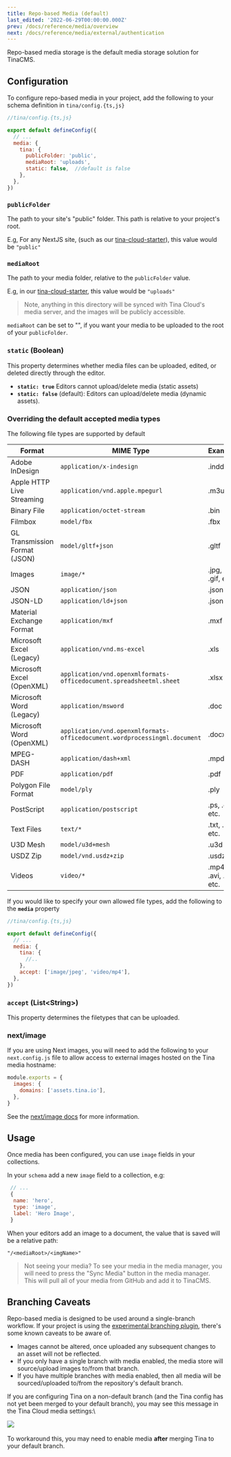 ```yaml
---
title: Repo-based Media (default)
last_edited: '2022-06-29T00:00:00.000Z'
prev: /docs/reference/media/overview
next: /docs/reference/media/external/authentication
---
```


Repo-based media storage is the default media storage solution for TinaCMS.

## Configuration

To configure repo-based media in your project, add the following to your schema definition in `tina/config.{ts,js}`

```javascript
//tina/config.{ts,js}

export default defineConfig({
  // ...
  media: {
    tina: {
      publicFolder: 'public',
      mediaRoot: 'uploads',
      static: false,  //default is false
    },
  },
})
```

### `publicFolder`

The path to your site's "public" folder. This path is relative to your project's root.

E.g, For any NextJS site, (such as our [tina-cloud-starter](https://github.com/tinacms/tina-cloud-starter/tree/main/public)), this value would be `"public"`

### `mediaRoot`

The path to your media folder, relative to the `publicFolder` value.

E.g, in our [tina-cloud-starter](https://github.com/tinacms/tina-cloud-starter/tree/main/public), this value would be `"uploads"`

> Note, anything in this directory will be synced with Tina Cloud's media server, and the images will be publicly accessible.

`mediaRoot` can be set to "", if you want your media to be uploaded to the root of your `publicFolder`.

### `static` (Boolean)

This property determines whether media files can be uploaded, edited, or deleted directly through the editor.

* **`static: true`** Editors cannot upload/delete media (static assets)
* **`static: false`** (default): Editors can upload/delete media (dynamic assets).

### Overriding the default accepted media types
The following file types are supported by default

| Format                                                     | MIME Type                                                    | Examples                       |
|------------------------------------------------------------|--------------------------------------------------------------|--------------------------------|
| Adobe InDesign                                             | `application/x-indesign`                                     | .indd                          |
| Apple HTTP Live Streaming                                  | `application/vnd.apple.mpegurl`                              | .m3u8                          |
| Binary File                                                | `application/octet-stream`                                   | .bin                           |
| Filmbox                                                    | `model/fbx`                                                  | .fbx                           |
| GL Transmission Format (JSON)                              | `model/gltf+json`                                            | .gltf                          |
| Images                                                     | `image/*`                                                    | .jpg, .png, .gif, etc.         |
| JSON                                                       | `application/json`                                           | .json                          |
| JSON-LD                                                    | `application/ld+json`                                        | .jsonld                        |
| Material Exchange Format                                   | `application/mxf`                                            | .mxf                           |
| Microsoft Excel (Legacy)                                   | `application/vnd.ms-excel`                                   | .xls                           |
| Microsoft Excel (OpenXML)                                  | `application/vnd.openxmlformats-officedocument.spreadsheetml.sheet` | .xlsx                          |
| Microsoft Word (Legacy)                                    | `application/msword`                                         | .doc                           |
| Microsoft Word (OpenXML)                                   | `application/vnd.openxmlformats-officedocument.wordprocessingml.document` | .docx                          |
| MPEG-DASH                                                  | `application/dash+xml`                                       | .mpd                           |
| PDF                                                        | `application/pdf`                                            | .pdf                           |
| Polygon File Format                                        | `model/ply`                                                  | .ply                           |
| PostScript                                                 | `application/postscript`                                     | .ps, .eps, etc.                |
| Text Files                                                 | `text/*`                                                     | .txt, .md, etc.                |
| U3D Mesh                                                   | `model/u3d+mesh`                                             | .u3d                           |
| USDZ Zip                                                   | `model/vnd.usdz+zip`                                         | .usdz                          |
| Videos                                                     | `video/*`                                                    | .mp4, .avi, .mkv, etc.         |


If you would like to specify your own allowed file types, add the following to the  **`media`** property

```javascript
//tina/config.{ts,js}

export default defineConfig({
  // ...
  media: {
    tina: {
      //..
    },
    accept: ['image/jpeg', 'video/mp4'],
  },
})
```

### `accept` (List\<String\>)

This property determines the filetypes that can be uploaded.

### next/image

If you are using Next images, you will need to add the following to your `next.config.js` file to allow access to external images hosted on the Tina media hostname:

```javascript
module.exports = {
  images: {
    domains: ['assets.tina.io'],
  },
}
```

See the [next/image docs](https://nextjs.org/docs/api-reference/next/image#domains) for more information.

## Usage

Once media has been configured, you can use `image` fields in your collections.

In your `schema` add a new `image` field to a collection, e.g:

```javascript
 // ...
 {
  name: 'hero',
  type: 'image',
  label: 'Hero Image',
 }
```

When your editors add an image to a document, the value that is saved will be a relative path:

`"/<mediaRoot>/<imgName>"`

> Not seeing your media? To see your media in the media manager, you will need to press the "Sync Media" button in the media manager. This will pull all of your media from GitHub and add it to TinaCMS.

## Branching Caveats

Repo-based media is designed to be used around a single-branch workflow. If your project is using the [experimental branching plugin](https://github.com/tinacms/tinacms/tree/main/packages/%40tinacms/toolkit/src/plugins/branch-switcher), there's some known caveats to be aware of.

* Images cannot be altered, once uploaded any subsequent changes to an asset will not be reflected.
* If you only have a single branch with media enabled, the media store will source/upload images to/from that branch.
* If you have multiple branches with media enabled, then all media will be sourced/uploaded to/from the repository's default branch.

If you are configuring Tina on a non-default branch (and the Tina config has not yet been merged to your default branch), you may see this message in the Tina Cloud media settings:\\

![](https://res.cloudinary.com/forestry-demo/image/upload/v1688478218/tina-io/docs/media-not-configured_lnr5lw.png)\
\
To workaround this, you may need to enable media **after** merging Tina to your default branch.
